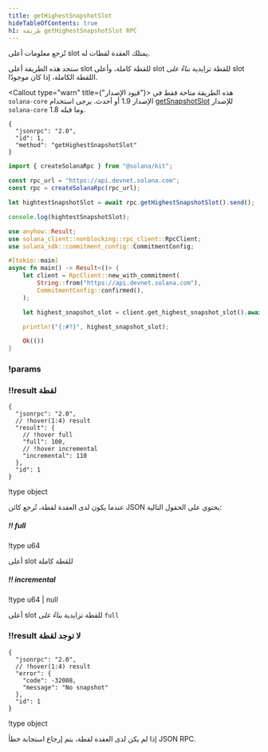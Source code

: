 ```yaml
---
title: getHighestSnapshotSlot
hideTableOfContents: true
h1: طريقة getHighestSnapshotSlot RPC
---
```


تُرجع معلومات أعلى slot يمتلك العقدة لقطات له.

ستجد هذه الطريقة أعلى slot للقطة كاملة، وأعلى slot للقطة تزايدية _بناءً على_
slot اللقطة الكاملة، إذا كان موجودًا.

<Callout type="warn" title={"قيود الإصدار"}>
  هذه الطريقة متاحة فقط في `solana-core` الإصدار 1.9 أو أحدث. يرجى استخدام
  [getSnapshotSlot](/docs/rpc/http/getsnapshotslot) للإصدار `solana-core` 1.8
  وما قبله.
</Callout>

<APIMethod>

```jsonc !!request curl
{
  "jsonrpc": "2.0",
  "id": 1,
  "method": "getHighestSnapshotSlot"
}
```

```ts !!request title="Kit"
import { createSolanaRpc } from "@solana/kit";

const rpc_url = "https://api.devnet.solana.com";
const rpc = createSolanaRpc(rpc_url);

let hightestSnapshotSlot = await rpc.getHighestSnapshotSlot().send();

console.log(hightestSnapshotSlot);
```

```rs !!request title="Rust"
use anyhow::Result;
use solana_client::nonblocking::rpc_client::RpcClient;
use solana_sdk::commitment_config::CommitmentConfig;

#[tokio::main]
async fn main() -> Result<()> {
    let client = RpcClient::new_with_commitment(
        String::from("https://api.devnet.solana.com"),
        CommitmentConfig::confirmed(),
    );

    let highest_snapshot_slot = client.get_highest_snapshot_slot().await?;

    println!("{:#?}", highest_snapshot_slot);

    Ok(())
}
```

### !params

### !!result لقطة

```jsonc !response
{
  "jsonrpc": "2.0",
  // !hover(1:4) result
  "result": {
    // !hover full
    "full": 100,
    // !hover incremental
    "incremental": 110
  },
  "id": 1
}
```

!type object

عندما يكون لدى العقدة لقطة، تُرجع كائن JSON يحتوي على الحقول التالية:

##### !! full

!type u64

أعلى slot للقطة كاملة

##### !! incremental

!type u64 | null

أعلى slot للقطة تزايدية _بناءً على_ `full`

### !!result لا توجد لقطة

```jsonc !response
{
  "jsonrpc": "2.0",
  // !hover(1:4) result
  "error": {
    "code": -32008,
    "message": "No snapshot"
  },
  "id": 1
}
```

!type object

إذا لم يكن لدى العقدة لقطة، يتم إرجاع استجابة خطأ JSON RPC.

</APIMethod>
